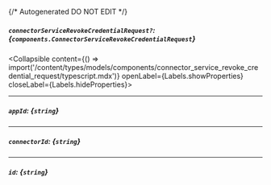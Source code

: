 {/* Autogenerated DO NOT EDIT  */}

##### `connectorServiceRevokeCredentialRequest?`: *{`components.ConnectorServiceRevokeCredentialRequest`}*
<Collapsible content={() => import('/content/types/models/components/connector_service_revoke_credential_request/typescript.mdx')} openLabel={Labels.showProperties} closeLabel={Labels.hideProperties}>
</Collapsible>

---
##### `appId`: *{`string`}*

---
##### `connectorId`: *{`string`}*

---
##### `id`: *{`string`}*


